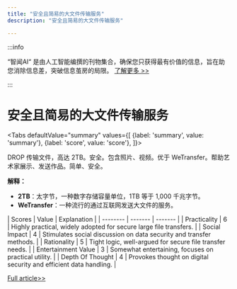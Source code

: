 ```yaml
---
title: "安全且简易的大文件传输服务"
description: "安全且简易的大文件传输服务"

---
```



:::info

“智闻AI“ 是由人工智能编撰的刊物集合，确保您只获得最有价值的信息，旨在助您消除信息差，突破信息茧房的局限。  [了解更多 >>](/)

:::

# 安全且简易的大文件传输服务


<Tabs
	defaultValue="summary"
	values={[
	{label: 'summary', value: 'summary'},
	{label: 'score', value: 'score'},
]}>
<TabItem value="summary">


DROP 传输文件，高达 2TB。安全。包含照片、视频。优于 WeTransfer。帮助艺术家展示、发送作品。简单、安全。

**解释：**
- **2TB**：太字节，一种数字存储容量单位，1TB 等于 1,000 千兆字节。
- **WeTransfer**：一种流行的通过互联网发送大文件的服务。
</TabItem>
<TabItem value="score">
	| Scores     | Value   | Explanation |
	| -------- | ------- | ------- |
	| Practicality  | 6    | Highly practical, widely adopted for secure large file transfers.    |
	| Social Impact | 4     | Stimulates social discussion on data security and transfer methods.    |
	| Rationality    | 5    | Tight logic, well-argued for secure file transfer needs.    |
	| Entertainment Value    | 3    | Somewhat entertaining, focuses on practical utility.    |
	| Depth Of Thought    | 4    | Provokes thought on digital security and efficient data handling.    |
</TabItem>
</Tabs>

[Full article>>](https://www.producthunt.com/posts/drop-0536d100-97d2-492e-b170-556caba2f520)
